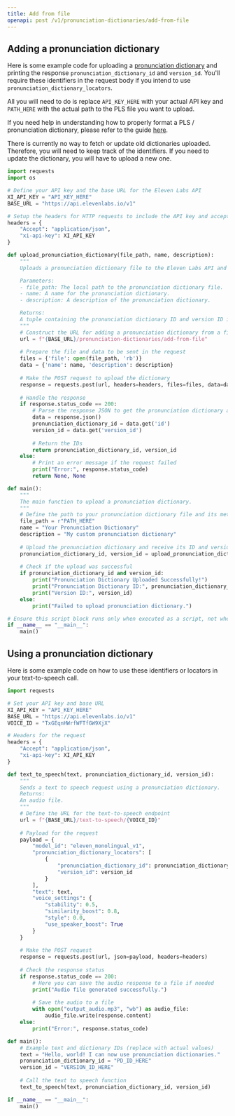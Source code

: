 ```yaml
---
title: Add from file
openapi: post /v1/pronunciation-dictionaries/add-from-file
---
```



## Adding a pronunciation dictionary

Here is some example code for uploading a [pronunciation dictionary](https://elevenlabs.io/docs/projects/overview#pronunciation-dictionaries) and printing the response `pronunciation_dictionary_id` and `version_id`. You'll require these identifiers in the request body if you intend to use `pronunciation_dictionary_locators`.

All you will need to do is replace `API_KEY_HERE` with your actual API key and `PATH_HERE` with the actual path to the PLS file you want to upload.

If you need help in understanding how to properly format a PLS / pronunciation dictionary, please refer to the guide [here](https://elevenlabs.io/docs/projects/overview#pronunciation-dictionaries).

<info>There is currently no way to fetch or update old dictionaries uploaded. Therefore, you will need to keep track of the identifiers. If you need to update the dictionary, you will have to upload a new one.</info>

```python
import requests
import os

# Define your API key and the base URL for the Eleven Labs API
XI_API_KEY = "API_KEY_HERE"
BASE_URL = "https://api.elevenlabs.io/v1"

# Setup the headers for HTTP requests to include the API key and accept JSON responses
headers = {
    "Accept": "application/json",
    "xi-api-key": XI_API_KEY
}

def upload_pronunciation_dictionary(file_path, name, description):
    """
    Uploads a pronunciation dictionary file to the Eleven Labs API and returns its ID and version ID.

    Parameters:
    - file_path: The local path to the pronunciation dictionary file.
    - name: A name for the pronunciation dictionary.
    - description: A description of the pronunciation dictionary.

    Returns:
    A tuple containing the pronunciation dictionary ID and version ID if successful, None otherwise.
    """
    # Construct the URL for adding a pronunciation dictionary from a file
    url = f"{BASE_URL}/pronunciation-dictionaries/add-from-file"
    
    # Prepare the file and data to be sent in the request
    files = {'file': open(file_path, 'rb')}
    data = {'name': name, 'description': description}
    
    # Make the POST request to upload the dictionary
    response = requests.post(url, headers=headers, files=files, data=data)
    
    # Handle the response
    if response.status_code == 200:
        # Parse the response JSON to get the pronunciation dictionary and version IDs
        data = response.json()
        pronunciation_dictionary_id = data.get('id')
        version_id = data.get('version_id')
        
        # Return the IDs
        return pronunciation_dictionary_id, version_id
    else:
        # Print an error message if the request failed
        print("Error:", response.status_code)
        return None, None

def main():
    """
    The main function to upload a pronunciation dictionary.
    """
    # Define the path to your pronunciation dictionary file and its metadata
    file_path = r"PATH_HERE"
    name = "Your Pronunciation Dictionary"
    description = "My custom pronunciation dictionary"
    
    # Upload the pronunciation dictionary and receive its ID and version ID
    pronunciation_dictionary_id, version_id = upload_pronunciation_dictionary(file_path, name, description)
    
    # Check if the upload was successful
    if pronunciation_dictionary_id and version_id:
        print("Pronunciation Dictionary Uploaded Successfully!")
        print("Pronunciation Dictionary ID:", pronunciation_dictionary_id)
        print("Version ID:", version_id)
    else:
        print("Failed to upload pronunciation dictionary.")

# Ensure this script block runs only when executed as a script, not when imported
if __name__ == "__main__":
    main()
```


## Using a pronunciation dictionary

Here is some example code on how to use these identifiers or locators in your text-to-speech call.

```python
import requests

# Set your API key and base URL
XI_API_KEY = "API_KEY_HERE"
BASE_URL = "https://api.elevenlabs.io/v1"
VOICE_ID = "TxGEqnHWrfWFTfGW9XjX"

# Headers for the request
headers = {
    "Accept": "application/json",
    "xi-api-key": XI_API_KEY
}

def text_to_speech(text, pronunciation_dictionary_id, version_id):
    """
    Sends a text to speech request using a pronunciation dictionary.
    Returns:
    An audio file.
    """
    # Define the URL for the text-to-speech endpoint
    url = f"{BASE_URL}/text-to-speech/{VOICE_ID}"
    
    # Payload for the request
    payload = {
        "model_id": "eleven_monolingual_v1",
        "pronunciation_dictionary_locators": [
            {
                "pronunciation_dictionary_id": pronunciation_dictionary_id,
                "version_id": version_id
            }
        ],
        "text": text,
        "voice_settings": {
            "stability": 0.5,
            "similarity_boost": 0.8,
            "style": 0.0,
            "use_speaker_boost": True
        }
    }
    
    # Make the POST request
    response = requests.post(url, json=payload, headers=headers)
    
    # Check the response status
    if response.status_code == 200:
        # Here you can save the audio response to a file if needed
        print("Audio file generated successfully.")
        
        # Save the audio to a file
        with open("output_audio.mp3", "wb") as audio_file:
            audio_file.write(response.content)
    else:
        print("Error:", response.status_code)

def main():
    # Example text and dictionary IDs (replace with actual values)
    text = "Hello, world! I can now use pronunciation dictionaries."
    pronunciation_dictionary_id = "PD_ID_HERE"
    version_id = "VERSION_ID_HERE"
    
    # Call the text to speech function
    text_to_speech(text, pronunciation_dictionary_id, version_id)

if __name__ == "__main__":
    main()
```
